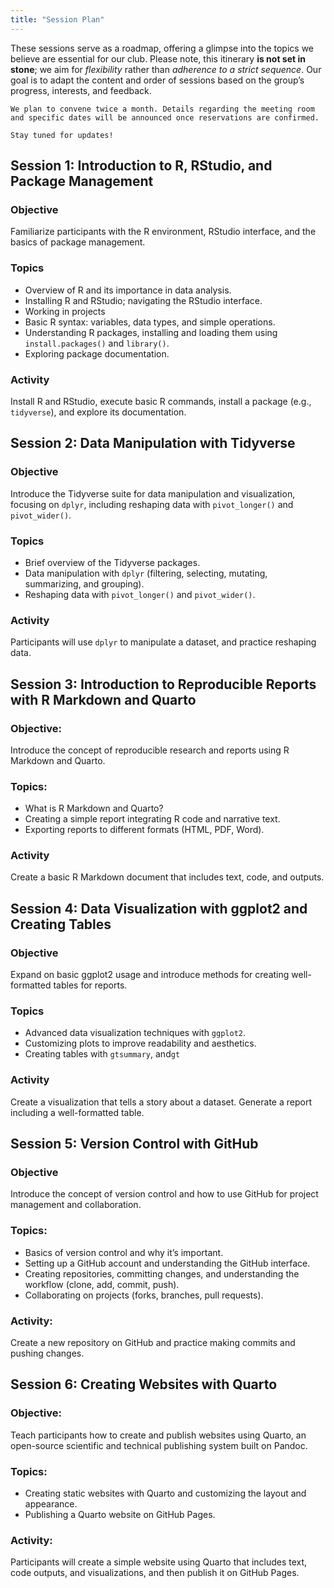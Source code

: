 ```yaml
---
title: "Session Plan"
---
```


These sessions serve as a roadmap, offering a glimpse into the topics we believe are essential for our club. Please note, this itinerary **is not set in stone**; we aim for *flexibility* rather than *adherence to a strict sequence*. Our goal is to adapt the content and order of sessions based on the group's progress, interests, and feedback.

`We plan to convene twice a month. Details regarding the meeting room and specific dates will be announced once reservations are confirmed.` 

`Stay tuned for updates!`


## Session 1: Introduction to R, RStudio, and Package Management

### Objective
Familiarize participants with the R environment, RStudio interface, and the basics of package management.

### Topics
- Overview of R and its importance in data analysis.
- Installing R and RStudio; navigating the RStudio interface.
- Working in projects
- Basic R syntax: variables, data types, and simple operations.
- Understanding R packages, installing and loading them using `install.packages()` and `library()`.
- Exploring package documentation.

### Activity
Install R and RStudio, execute basic R commands, install a package (e.g., `tidyverse`), and explore its documentation.

## Session 2: Data Manipulation with Tidyverse

### Objective
Introduce the Tidyverse suite for data manipulation and visualization, focusing on `dplyr`,  including reshaping data with `pivot_longer()` and `pivot_wider()`.

### Topics
- Brief overview of the Tidyverse packages.
- Data manipulation with `dplyr` (filtering, selecting, mutating, summarizing, and grouping).
- Reshaping data with `pivot_longer()` and `pivot_wider()`.

### Activity
Participants will use `dplyr` to manipulate a dataset, and practice reshaping data.

## Session 3: Introduction to Reproducible Reports with R Markdown and Quarto

### Objective: 
Introduce the concept of reproducible research and reports using R Markdown and Quarto.

### Topics:
- What is R Markdown and Quarto?
- Creating a simple report integrating R code and narrative text.
- Exporting reports to different formats (HTML, PDF, Word).

### Activity
Create a basic R Markdown document that includes text, code, and outputs.


## Session 4: Data Visualization with ggplot2 and Creating Tables

### Objective
Expand on basic ggplot2 usage and introduce methods for creating well-formatted tables for reports.

### Topics
- Advanced data visualization techniques with `ggplot2`.
- Customizing plots to improve readability and aesthetics.
- Creating tables with `gtsummary`, and`gt`  

### Activity
Create a visualization that tells a story about a dataset. Generate a report including a well-formatted table.

## Session 5: Version Control with GitHub

### Objective
Introduce the concept of version control and how to use GitHub for project management and collaboration.

### Topics:
- Basics of version control and why it's important.
- Setting up a GitHub account and understanding the GitHub interface.
- Creating repositories, committing changes, and understanding the workflow (clone, add, commit, push).
- Collaborating on projects (forks, branches, pull requests).

### Activity:

Create a new repository on GitHub and practice making commits and pushing changes.

## Session 6: Creating Websites with Quarto

### Objective:
Teach participants how to create and publish websites using Quarto, an open-source scientific and technical publishing system built on Pandoc.

### Topics:
- Creating static websites with Quarto and customizing the layout and appearance.
- Publishing a Quarto website on GitHub Pages.

### Activity: 
Participants will create a simple website using Quarto that includes text, code outputs, and visualizations, and then publish it on GitHub Pages.




